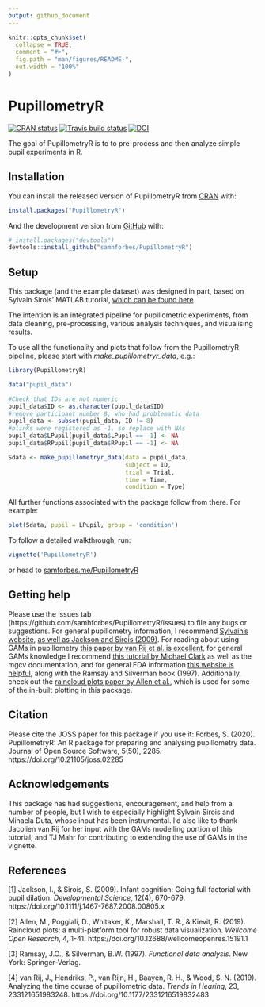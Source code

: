 ```yaml
---
output: github_document
---
```


<!-- README.md is generated from README.Rmd. Please edit that file -->

```r
knitr::opts_chunk$set(
  collapse = TRUE,
  comment = "#>",
  fig.path = "man/figures/README-",
  out.width = "100%"
)
```

# PupillometryR

<!-- badges: start -->
[![CRAN status](https://www.r-pkg.org/badges/version/PupillometryR)](https://CRAN.R-project.org/package=PupillometryR)
[![Travis build status](https://travis-ci.com/samhforbes/PupillometryR.svg?branch=master)](https://travis-ci.com/samhforbes/PupillometryR)
[![DOI](https://joss.theoj.org/papers/10.21105/joss.02285/status.svg)](https://doi.org/10.21105/joss.02285)

<!-- badges: end -->

The goal of PupillometryR is to to pre-process and then analyze simple pupil
experiments in R.

## Installation

You can install the released version of PupillometryR from [CRAN](https://CRAN.R-project.org) with:

``` r
install.packages("PupillometryR")
```

And the development version from [GitHub](https://github.com/) with:

``` r
# install.packages("devtools")
devtools::install_github("samhforbes/PupillometryR")
```
## Setup

This package (and the example dataset) was designed in part, based on Sylvain Sirois' MATLAB tutorial, [which can be found here](https://oraprdnt.uqtr.uquebec.ca/pls/public/gscw031?owa_no_site=314&owa_no_fiche=3&owa_bottin=https://oraprdnt.uqtr.uquebec.ca/pls/public/gscw031?owa_no_site=314&owa_no_fiche=3&owa_bottin=).

The intention is an integrated pipeline for pupillometric experiments, from data cleaning, pre-processing, various analysis techniques, and visualising results.

To use all the functionality and plots that follow from the PupillometryR pipeline, please start with *make_pupillometryr_data*, e.g.:

```r
library(PupillometryR)

data("pupil_data")

#Check that IDs are not numeric
pupil_data$ID <- as.character(pupil_data$ID)
#remove participant number 8, who had problematic data
pupil_data <- subset(pupil_data, ID != 8)
#blinks were registered as -1, so replace with NAs
pupil_data$LPupil[pupil_data$LPupil == -1] <- NA
pupil_data$RPupil[pupil_data$RPupil == -1] <- NA

Sdata <- make_pupillometryr_data(data = pupil_data,
                                 subject = ID,
                                 trial = Trial,
                                 time = Time,
                                 condition = Type)
```

All further functions associated with the package follow from there. 
For example:

```r
plot(Sdata, pupil = LPupil, group = 'condition')
```

To follow a detailed walkthrough, run:

```r
vignette('PupillometryR')
```

or head to [samforbes.me/PupillometryR](http://samforbes.me/PupillometryR/)

## Getting help

Please use the issues tab (https://github.com/samhforbes/PupillometryR/issues) to file any bugs or suggestions.
For general pupillometry information, I recommend [Sylvain's website](https://oraprdnt.uqtr.uquebec.ca/pls/public/gscw031?owa_no_site=314&owa_no_fiche=3&owa_bottin=https://oraprdnt.uqtr.uquebec.ca/pls/public/gscw031?owa_no_site=314&owa_no_fiche=3&owa_bottin=), [as well as Jackson and Sirois (2009)](https://doi.org/10.1111/j.1467-7687.2008.00805.x). For reading about using GAMs in pupillometry [this paper by van Rij et al. is excellent](https://journals.sagepub.com/doi/10.1177/2331216519832483), for general GAMs knowledge I recommend [this tutorial by Michael Clark](https://m-clark.github.io/generalized-additive-models/case_for_gam.html) as well as the mgcv documentation, and for general FDA information [this website is helpful](https://www.psych.mcgill.ca/misc/fda/resources.html), along with the Ramsay and Silverman book (1997). Additionally, check out the [raincloud plots paper by Allen et al.](https://wellcomeopenresearch.org/articles/4-63#:~:text=In%20essence%2C%20raincloud%20plots%20combine,error%2C%20such%20as%20a%20boxplot.), which is used for some of the in-built plotting in this package.

## Citation

Please cite the JOSS paper for this package if you use it:
Forbes, S. (2020). PupillometryR: An R package for preparing and analysing pupillometry data. Journal of Open Source Software, 5(50), 2285. https://doi.org/10.21105/joss.02285

## Acknowledgements

This package has had suggestions, encouragement, and help from a number of people, but I wish to especially highlight Sylvain Sirois and Mihaela Duta, whose input has been instrumental. I'd also like to thank Jacolien van Rij for her input with the GAMs modelling portion of this tutorial, and TJ Mahr for contributing to extending the use of GAMs in the vignette.

## References

[1] Jackson, I., & Sirois, S. (2009). Infant cognition: Going full factorial with pupil dilation. *Developmental Science*, 12(4), 670-679. https://doi.org/10.1111/j.1467-7687.2008.00805.x

[2] Allen, M., Poggiali, D., Whitaker, K., Marshall, T. R., & Kievit, R. (2019). Raincloud plots: a multi-platform tool for robust data visualization. *Wellcome Open Research*, 4, 1-41.
https://doi.org/10.12688/wellcomeopenres.15191.1

[3] Ramsay, J.O., & Silverman, B.W. (1997). *Functional data analysis*. New York: Springer-Verlag.

[4] van Rij, J., Hendriks, P., van Rijn, H., Baayen, R. H., & Wood, S. N. (2019). Analyzing the time course of pupillometric data. *Trends in Hearing*, 23, 233121651983248. https://doi.org/10.1177/2331216519832483
